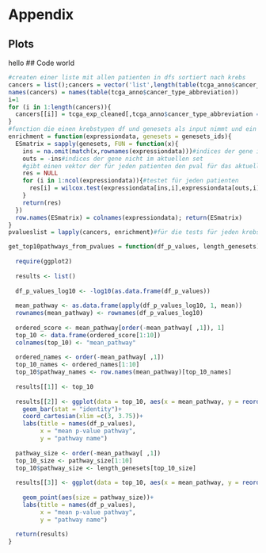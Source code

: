 # Appendix

## Plots
hello
## Code
world

```r
#createn einer liste mit allen patienten in dfs sortiert nach krebs
cancers = list();cancers = vector('list',length(table(tcga_anno$cancer_type_abbreviation)))
names(cancers) = names(table(tcga_anno$cancer_type_abbreviation))
i=1
for (i in 1:length(cancers)){
  cancers[[i]] = tcga_exp_cleaned[,tcga_anno$cancer_type_abbreviation == names(cancers)[i]]
}
#function die einen krebstypen df und genesets als input nimmt und ein df mit pvalues ausgibt
enrichment = function(expressiondata, genesets = genesets_ids){
  ESmatrix = sapply(genesets, FUN = function(x){
    ins = na.omit(match(x,rownames(expressiondata)))#indices der gene im aktuellen set
    outs = -ins#indices der gene nicht im aktuellen set
    #gibt einen vektor der für jeden patienten den pval für das aktuelle gene enthält
    res = NULL
    for (i in 1:ncol(expressiondata)){#testet für jeden patienten
      res[i] = wilcox.test(expressiondata[ins,i],expressiondata[outs,i],'two.sided')$p.value
    }
    return(res)
  })
  row.names(ESmatrix) = colnames(expressiondata); return(ESmatrix)
}
pvalueslist = lapply(cancers, enrichment)#für die tests für jeden krebstypen durch
```

```r
get_top10pathways_from_pvalues = function(df_p_values, length_genesets) {
  
  require(ggplot2)
  
  results <- list()
    
  df_p_values_log10 <- -log10(as.data.frame(df_p_values))
    
  mean_pathway <- as.data.frame(apply(df_p_values_log10, 1, mean))
  rownames(mean_pathway) <- rownames(df_p_values_log10)
  
  ordered_score <- mean_pathway[order(-mean_pathway[ ,1]), 1]
  top_10 <- data.frame(ordered_score[1:10])
  colnames(top_10) <- "mean_pathway"
  
  ordered_names <- order(-mean_pathway[ ,1])
  top_10_names <- ordered_names[1:10]
  top_10$pathway_names <- row.names(mean_pathway)[top_10_names]
  
  results[[1]] <- top_10
  
  results[[2]] <- ggplot(data = top_10, aes(x = mean_pathway, y = reorder(pathway_names, mean_pathway)))+
    geom_bar(stat = "identity")+
    coord_cartesian(xlim =c(3, 3.75))+
    labs(title = names(df_p_values),
         x = "mean p-value pathway",
         y = "pathway name")
  
  pathway_size <- order(-mean_pathway[ ,1])
  top_10_size <- pathway_size[1:10]
  top_10$pathway_size <- length_genesets[top_10_size]
  
  results[[3]] <- ggplot(data = top_10, aes(x = mean_pathway, y = reorder(pathway_names,
                                                                          mean_pathway)))+
    geom_point(aes(size = pathway_size))+
    labs(title = names(df_p_values),
         x = "mean p-value pathway",
         y = "pathway name")
  
  return(results)
}
```
